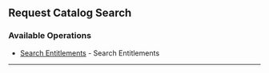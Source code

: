 
## Request Catalog Search

### Available Operations

* [Search Entitlements](/go/request_catalog_search/search_entitlements) - Search Entitlements

---
<SearchEntitlements />
